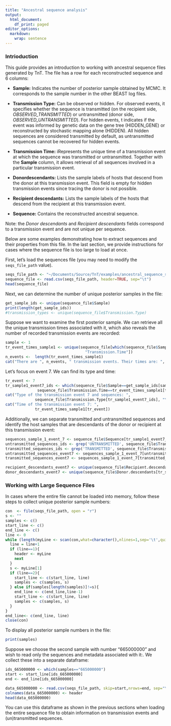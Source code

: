 ```yaml
---
title: "Ancestral sequence analysis"
output:
  html_document:
    df_print: paged
editor_options: 
  markdown: 
    wrap: sentence
---
```


### Intrioduction

This guide provides an introduction to working with ancestral sequence files generated by TnT.
The file has a row for each reconstructed sequence and 6 columns:

-   **Sample:** Indicates the number of posterior sample obtained by MCMC.
    It corresponds to the sample number in the other BEAST log files.

-   **Transmission Type:** Can be observed or hidden.
    For observed events, it specifies whether the sequence is transmitted (on the recipient side, *OBSERVED_TRANSMITTED*) or untransmitted (donor side, *OBSERVED_UNTRANSMITTED*).
    For hidden events, t indicates if the event was informed by genetic data on the gene tree (HIDDEN_GENE) or reconstructed by stochastic mapping alone (HIDDEN).
    All hidden sequences are considered transmitted by default, as untransmitted sequences cannot be recovered for hidden events.

-   **Transmission Time:** iRepresents the unique time of a transmission event at which the sequence was transmitted or untransmitted.
    Together with the **Sample** column, it allows retrieval of all sequences involved in a particular transmission event.

-   **Donordescendants:** Lists the sample labels of hosts that descend from the donor at this transmission event.
    This field is empty for hidden transmission events since tracing the donor is not possible.

-   **Recipient descendants:** Lists the sample labels of the hosts that descend from the recipient at this transmission event.

-   **Sequence:** Contains the reconstructed ancestral sequence.

Note: the *Donor descendants* and *Recipient descendants* fields correspond to a transmission event and are not unique per sequence.

Below are some examples demonstrating how to extract sequences and their properties from this file.
In the last section, we provide instructions for cases where the sequence file is too large to load at once.

First, let's load the sequences file (you may need to modify the `seqs_file_path` value).

```r
seqs_file_path <- "~/Documents/Source/TnT/examples/ancestral_sequence_simulation/Sequences_example.txt"
sequence_file <- read.csv(seqs_file_path, header=TRUE, sep="\t")
head(sequence_file)
```

Next, we can determine the number of unique posterior samples in the file:

```r
get_sample_ids <- unique(sequence_file$Sample)
print(length(get_sample_ids))
#transmission_types <- unique(sequence_file$Transmission.Type)
```

Suppose we want to examine the first posterior sample.
We can retrieve all the unique transmission times associated with it, which also reveals the number of recorded transmission events are recorded:

```r
sample <- 1
tr_event_times_sample1 <- unique(sequence_file[which(sequence_file$Sample==get_sample_ids[sample]),
                                   "Transmission.Time"])
n_events <-  length(tr_event_times_sample1)
cat("There are ", n_events, " transmission events. Their times are: ", c(tr_event_times_sample1))
```

Let's focus on event 7.
We can find its type and time:

```r
tr_event <- 7
tr_sample1_event7_ids <- which(sequence_file$Sample==get_sample_ids[sample] &
              sequence_file$Transmission.Time==tr_event_times_sample1[tr_event])
cat("Type of the transmission event 7 and sequences: ",
             sequence_file$Transmission.Type[tr_sample1_event7_ids], "\n", sep=" ")
cat("Time of the transmission event 7: ",
             tr_event_times_sample1[tr_event])
```

Additionally, we can separate transmitted and untransmitted sequences and identify the host samples that are descendants of the donor or recipient at this transmission event:

```r
sequences_sample_1_event_7 <- sequence_file$Sequence[tr_sample1_event7_ids]
untransmitted_sequences_ids <- grep('UNTRANSMITTED', sequence_file$Transmission.Type[tr_sample1_event7_ids])
transmitted_sequences_ids <- grep('TRANSMITTED', sequence_file$Transmission.Type[tr_sample1_event7_ids])
untransmitted_sequences_event7 <- sequences_sample_1_event_7[untransmitted_sequences_ids]
transmitted_sequences_event7 <- sequences_sample_1_event_7[transmitted_sequences_ids]

recipient_descendants_event7 <- unique(sequence_file$Recipient.descendants[tr_sample1_event7_ids])
donor_descendants_event7 <- unique(sequence_file$Donor.descendants[tr_sample1_event7_ids])
```

### Working with Large Sequence Files

In cases where the entire file cannot be loaded into memory, follow these steps to collect unique posterior sample numbers:

```r
con  <- file(seqs_file_path, open = "r")
s <- ""
samples <- c()
start_line <- c()
end_line <- c()
line <- 0
while (length(myLine <- scan(con,what=character(),nlines=1,sep='\t',quiet=TRUE)) > 0 ){
  line = line+1
  if (line==1){
    header <- myLine
    next
  }
  s <- myLine[1]
  if (line==2){
    start_line <- c(start_line, line)
    samples <- c(samples, s)
  } else if(samples[length(samples)]!=s){
    end_line <- c(end_line,line-1)
    start_line <- c(start_line, line)
    samples <- c(samples, s)
  }
} 
end_line<- c(end_line, line)
close(con)
```

To display all posterior sample numbers in the file:

```r
print(samples)
```

Suppose we choose the second sample with number "665000000" and wish to read only the sequences and metadata associated with it:.
We collect these into a separate dataframe:

```r
ids_665000000 <- which(samples=="665000000")
start <- start_line[ids_665000000]
end <- end_line[ids_665000000]

data_665000000 <- read.csv(seqs_file_path, skip=start,nrows=end, sep="\t", header = F)
colnames(data_665000000) <- header
head(data_665000000)
```

You can use this dataframe as shown in the previous sections when loading the entire sequence file to obtain information on transmission events and (un)transmitted sequences.
